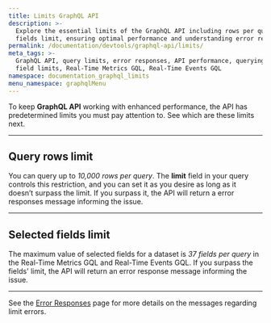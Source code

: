```yaml
---
title: Limits GraphQL API
description: >-
  Explore the essential limits of the GraphQL API including rows per query and
  fields limit, ensuring optimal performance and understanding error responses.
permalink: /documentation/devtools/graphql-api/limits/
meta_tags: >-
  GraphQL API, query limits, error responses, API performance, querying rows,
  field limits, Real-Time Metrics GQL, Real-Time Events GQL
namespace: documentation_graphql_limits
menu_namespace: graphqlMenu
---
```


To keep **GraphQL API** working with enhanced performance, the API has predetermined limits you must pay attention to. See which are these limits next.

---

## Query rows limit

You can query up to *10,000 rows per query*. The **limit** field in your query controls this restriction, and you can set it as you desire as long as it doesn’t surpass the limit. If you surpass it, the API will return a error responses message informing the issue.

---

## Selected fields limit

The maximum value of selected fields for a dataset is *37 fields per query* in the Real-Time Metrics GQL and Real-Time Events GQL. If you surpass the fields' limit, the API will return an error response message informing the issue.

---

See the [Error Responses](/en/documentation/devtools/graphql-api/error-responses/) page for more details on the messages regarding limit errors.




